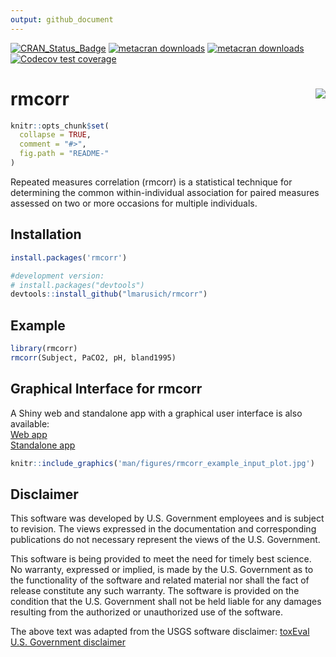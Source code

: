 ```yaml
---
output: github_document
---
```


<!-- README.md is generated from README.Rmd. Please edit that file -->
[![CRAN_Status_Badge](https://www.r-pkg.org/badges/version/rmcorr)](https://cran.r-project.org/package=rmcorr)
[![metacran downloads](https://cranlogs.r-pkg.org/badges/grand-total/rmcorr)](https://cran.r-project.org/package=rmcorr)
[![metacran downloads](https://cranlogs.r-pkg.org/badges/rmcorr)](https://cran.r-project.org/package=rmcorr)
[![Codecov test coverage](https://codecov.io/gh/lmarusich/rmcorr/branch/master/graph/badge.svg)](https://app.codecov.io/gh/lmarusich/rmcorr?branch=master)

# rmcorr <img src="man/figures/logo.png" align="right" />

```r
knitr::opts_chunk$set(
  collapse = TRUE,
  comment = "#>",
  fig.path = "README-"
)
```

Repeated measures correlation (rmcorr) is a statistical technique for determining the common within-individual association for paired measures assessed on two or more occasions for multiple individuals.

## Installation

```r
install.packages('rmcorr')

#development version:
# install.packages("devtools")
devtools::install_github("lmarusich/rmcorr")

```

## Example

```r
library(rmcorr)
rmcorr(Subject, PaCO2, pH, bland1995)

```

## Graphical Interface for rmcorr

A Shiny web and standalone app with a graphical user interface is also available: 
<br>
<a href="https://lmarusich.shinyapps.io/shiny_rmcorr/">Web app</a> 
<br>
<a href="https://github.com/lmarusich/rmcorrShiny">Standalone app</a>

```r
knitr::include_graphics('man/figures/rmcorr_example_input_plot.jpg')

```

## Disclaimer
This software was developed by U.S. Government employees and is subject to revision. The views expressed in the documentation and corresponding publications do not necessary represent the views of the U.S. Government. 

This software is being provided to meet the need for timely best science. No warranty, expressed or implied, is made by the U.S. Government as to the functionality of the software and related material nor shall the fact of release constitute any such warranty. The software is provided on the condition that the U.S. Government shall not be held liable for any damages resulting from the authorized or unauthorized use of the software.

The above text was adapted from the USGS software disclaimer:
<a href="https://github.com/DOI-USGS/toxEval/tree/27eb744edb86dd7e7842e8907ec875ca6c0f5674">toxEval U.S. Government disclaimer</a>